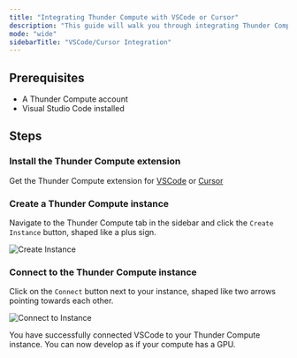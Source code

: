 ```yaml
---
title: "Integrating Thunder Compute with VSCode or Cursor"
description: "This guide will walk you through integrating Thunder Compute with Visual Studio Code or Cursor, allowing you to develop and manage your projects directly on a Thunder Compute instance from your local IDE."
mode: "wide"
sidebarTitle: "VSCode/Cursor Integration"
---
```


## Prerequisites

- A Thunder Compute account
- Visual Studio Code installed

## Steps

### Install the Thunder Compute extension

Get the Thunder Compute extension for [VSCode]() or [Cursor]()

### Create a Thunder Compute instance

Navigate to the Thunder Compute tab in the sidebar and click the `Create Instance` button, shaped like a plus sign.

![Create Instance](/images/Create_Instance.png)

### Connect to the Thunder Compute instance

Click on the `Connect` button next to your instance, shaped like two arrows pointing towards each other.

![Connect to Instance](/images/Connect_to_Instance.png)

You have successfully connected VSCode to your Thunder Compute instance. You can now develop as if your compute has a GPU.